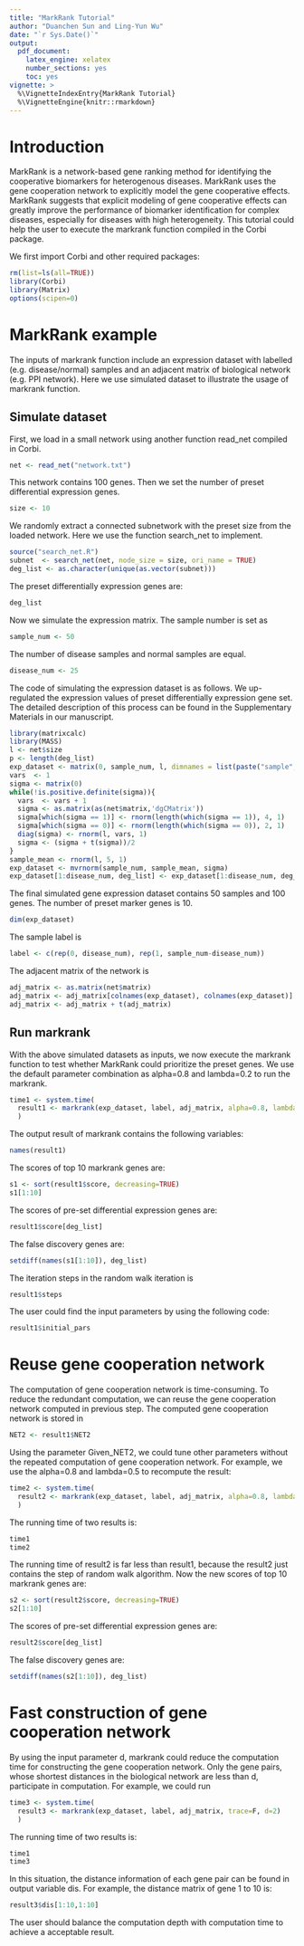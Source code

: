 ```yaml
---
title: "MarkRank Tutorial"
author: "Duanchen Sun and Ling-Yun Wu"
date: "`r Sys.Date()`"
output: 
  pdf_document:
    latex_engine: xelatex
    number_sections: yes
    toc: yes
vignette: >
  %\VignetteIndexEntry{MarkRank Tutorial}
  %\VignetteEngine{knitr::rmarkdown}
---
```


# Introduction

MarkRank is a network-based gene ranking method for identifying the cooperative biomarkers for heterogenous diseases. MarkRank uses the gene cooperation network to explicitly model the gene cooperative effects. MarkRank suggests that explicit modeling of gene cooperative effects can greatly improve the performance of biomarker identification for complex diseases, especially for diseases with high heterogeneity. This tutorial could help the user to execute the markrank function compiled in the Corbi package.

We first import Corbi and other required packages:
```r
rm(list=ls(all=TRUE))
library(Corbi)
library(Matrix)
options(scipen=0)
```

# MarkRank example

The inputs of markrank function include an expression dataset with labelled (e.g. disease/normal) samples and an adjacent matrix of biological network (e.g. PPI network). Here we use simulated dataset to illustrate the usage of markrank function.

## Simulate dataset

First, we load in a small network using another function read_net compiled in Corbi.
```r
net <- read_net("network.txt")
```

This network contains 100 genes. Then we set the number of preset differential expression genes.
```r
size <- 10
```

We randomly extract a connected subnetwork with the preset size from the loaded network. Here we use the function search_net to implement.
```r
source("search_net.R")
subnet  <- search_net(net, node_size = size, ori_name = TRUE)
deg_list <- as.character(unique(as.vector(subnet)))
```

The preset differentially expression genes are:
```r
deg_list
```

Now we simulate the expression matrix. The sample number is set as
```r
sample_num <- 50	
```

The number of disease samples and normal samples are equal.
```r
disease_num <- 25
```

The code of simulating the expression dataset is as follows. We up-regulated the expression values of preset differentially expression gene set. The detailed description of this process can be found in the Supplementary Materials in our manuscript.
```r
library(matrixcalc)
library(MASS)
l <- net$size
p <- length(deg_list)
exp_dataset <- matrix(0, sample_num, l, dimnames = list(paste("sample", 1:sample_num, sep=""), net$node))
vars  <- 1
sigma <- matrix(0)
while(!is.positive.definite(sigma)){
  vars  <- vars + 1
  sigma <- as.matrix(as(net$matrix,'dgCMatrix'))
  sigma[which(sigma == 1)] <- rnorm(length(which(sigma == 1)), 4, 1)
  sigma[which(sigma == 0)] <- rnorm(length(which(sigma == 0)), 2, 1)
  diag(sigma) <- rnorm(l, vars, 1)
  sigma <- (sigma + t(sigma))/2
}
sample_mean <- rnorm(l, 5, 1)
exp_dataset <- mvrnorm(sample_num, sample_mean, sigma)								
exp_dataset[1:disease_num, deg_list] <- exp_dataset[1:disease_num, deg_list] * rnorm(disease_num*p, 2, 0.1)
```

The final simulated gene expression dataset contains 50 samples and 100 genes. The number of preset marker genes is 10.
```r
dim(exp_dataset)
```  

The sample label is
```r
label <- c(rep(0, disease_num), rep(1, sample_num-disease_num))
```  

The adjacent matrix of the network is
```r
adj_matrix <- as.matrix(net$matrix)
adj_matrix <- adj_matrix[colnames(exp_dataset), colnames(exp_dataset)]
adj_matrix <- adj_matrix + t(adj_matrix)
``` 

## Run markrank

With the above simulated datasets as inputs, we now execute the markrank function to test whether MarkRank could prioritize the preset genes. We use the default parameter combination as alpha=0.8 and lambda=0.2 to run the markrank.
```r
time1 <- system.time(
  result1 <- markrank(exp_dataset, label, adj_matrix, alpha=0.8, lambda=0.2, trace=TRUE)
  )
``` 

The output result of markrank contains the following variables:
```r
names(result1)
``` 

The scores of top 10 markrank genes are:
```r
s1 <- sort(result1$score, decreasing=TRUE)
s1[1:10]
``` 

The scores of pre-set differential expression genes are:
```r
result1$score[deg_list]	
``` 

The false discovery genes are:
```r
setdiff(names(s1[1:10]), deg_list)									
``` 

The iteration steps in the random walk iteration is
```r
result1$steps									
```

The user could find the input parameters by using the following code:
```r
result1$initial_pars								
```

# Reuse gene cooperation network

The computation of gene cooperation network is time-consuming. To reduce the redundant computation, we can reuse the gene cooperation network computed in previous step. The computed gene cooperation network is stored in
```r
NET2 <- result1$NET2			
``` 

Using the parameter Given_NET2, we could tune other parameters without the repeated computation of gene cooperation network. For example, we use the alpha=0.8 and lambda=0.5 to recompute the result:
```r
time2 <- system.time(
  result2 <- markrank(exp_dataset, label, adj_matrix, alpha=0.8, lambda=0.5, trace=FALSE, Given_NET2=NET2)
  )
``` 

The running time of two results is:
```r
time1
time2
``` 

The running time of result2 is far less than result1, because the result2 just contains the step of random walk algorithm. Now the new scores of top 10 markrank genes are:
```r
s2 <- sort(result2$score, decreasing=TRUE)
s2[1:10]
``` 

The scores of pre-set differential expression genes are:
```r
result2$score[deg_list]	
``` 

The false discovery genes are:
```r
setdiff(names(s2[1:10]), deg_list)									
``` 

# Fast construction of gene cooperation network

By using the input parameter d, markrank could reduce the computation time for constructing the gene cooperation network. Only the gene pairs, whose shortest distances in the biological network are less than d, participate in computation. For example, we could run
```r
time3 <- system.time(
  result3 <- markrank(exp_dataset, label, adj_matrix, trace=F, d=2)
  )
``` 

The running time of two results is:
```r
time1
time3
```

In this situation, the distance information of each gene pair can be found in output variable dis. For example, the distance matrix of gene 1 to 10 is:
```r
result3$dis[1:10,1:10]
```

The user should balance the computation depth with computation time to achieve a acceptable result.
